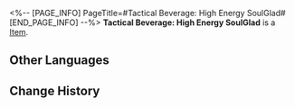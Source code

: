 <%-- [PAGE_INFO]
PageTitle=#Tactical Beverage: High Energy SoulGlad#
[END_PAGE_INFO] --%>
{{Item Infobox
|id          = 250711
|image       = Item Tactical Beverage- High Energy SoulGlad.png{{subst:void|<!--$UPLOAD:<<SpriteOutput/ItemFigures/250711.png>-<Item Tactical Beverage- High Energy SoulGlad.png>-<Item Icons>>-->}}
|type        = 
|invCategory = 
|rarity      = 4
|effect      = 
|description = Increases Break Effect. There is a chance of recovering Skill Points when dealing Break DMG.
}}
{{Description|The Family has released a customized SoulGlad for the Wardance Ceremony.<br /><br />''"Have a SoulGlad, be so glad and win."''}}
'''Tactical Beverage: High Energy SoulGlad''' is a [[Item]].

==Other Languages==
{{Other Languages
|en   = Tactical Beverage: High Energy SoulGlad
|zhs  = 战术饮料•高能苏乐达
|zht  = 戰術飲料•高能蘇樂達
|ja   = 戦闘用飲料・ハイパースラーダ
|ko   = 전술 음료•고에너지 솔글래드
|es   = Bebida táctica: FelizAlma energética
|fr   = Boisson tactique&nbsp;: Félicitâme énergie
|ru   = Напиток: Высокоэнергетическая «Услада»
|th   = เครื่องดื่มกลยุทธ์: SoulGlad ทรงพลัง
|vi   = Thức Uống Chiến Thuật - SoulGlad Năng Lượng Cao
|de   = Taktisches Getränk: SeelFroh Energy
|id   = Minuman Taktis: SoulGlad Tinggi Energi
|pt   = Bebida Tática: FelizAlma de Grande Energia
}}

==Change History==
{{Change History|2.5}}